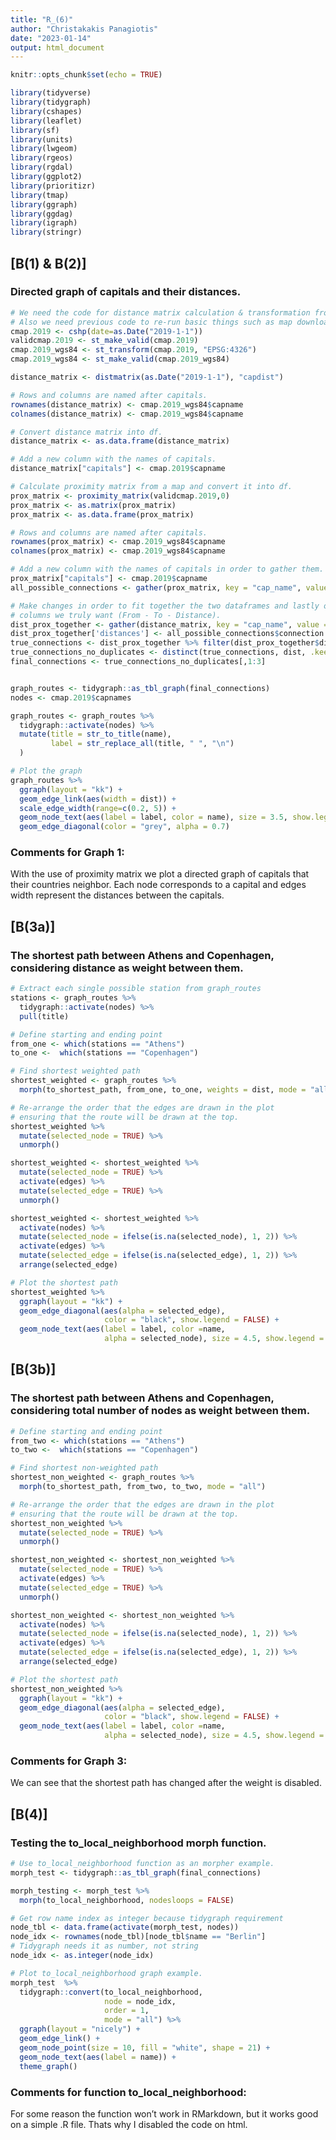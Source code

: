 ---
title: "R_(6)"
author: "Christakakis Panagiotis"
date: "2023-01-14"
output: html_document
---

```{r setup, include=FALSE}
knitr::opts_chunk$set(echo = TRUE)
```

```{r load-packages, include=FALSE}
library(tidyverse)
library(tidygraph)
library(cshapes)
library(leaflet)
library(sf)
library(units)
library(lwgeom)
library(rgeos)
library(rgdal)
library(ggplot2)
library(prioritizr)
library(tmap)
library(ggraph)
library(ggdag)
library(igraph)
library(stringr)
```

## [B(1) & B(2)]

### Directed graph of capitals and their distances.
```{r graph-1, include=FALSE}
# We need the code for distance matrix calculation & transformation from A5
# Also we need previous code to re-run basic things such as map download.
cmap.2019 <- cshp(date=as.Date("2019-1-1"))
validcmap.2019 <- st_make_valid(cmap.2019)
cmap.2019_wgs84 <- st_transform(cmap.2019, "EPSG:4326")
cmap.2019_wgs84 <- st_make_valid(cmap.2019_wgs84)

distance_matrix <- distmatrix(as.Date("2019-1-1"), "capdist")

# Rows and columns are named after capitals.
rownames(distance_matrix) <- cmap.2019_wgs84$capname
colnames(distance_matrix) <- cmap.2019_wgs84$capname

# Convert distance matrix into df.
distance_matrix <- as.data.frame(distance_matrix)

# Add a new column with the names of capitals.
distance_matrix["capitals"] <- cmap.2019$capname

# Calculate proximity matrix from a map and convert it into df.
prox_matrix <- proximity_matrix(validcmap.2019,0)
prox_matrix <- as.matrix(prox_matrix)
prox_matrix <- as.data.frame(prox_matrix)

# Rows and columns are named after capitals.
rownames(prox_matrix) <- cmap.2019_wgs84$capname
colnames(prox_matrix) <- cmap.2019_wgs84$capname

# Add a new column with the names of capitals in order to gather them.
prox_matrix["capitals"] <- cmap.2019$capname
all_possible_connections <- gather(prox_matrix, key = "cap_name", value = "connection", 1:174)

# Make changes in order to fit together the two dataframes and lastly obtain the three
# columns we truly want (From - To - Distance).
dist_prox_together <- gather(distance_matrix, key = "cap_name", value = "dist", 1:174)
dist_prox_together['distances'] <- all_possible_connections$connection
true_connections <- dist_prox_together %>% filter(dist_prox_together$distances == 1) %>% arrange(desc(dist))
true_connections_no_duplicates <- distinct(true_connections, dist, .keep_all = TRUE)
final_connections <- true_connections_no_duplicates[,1:3]


graph_routes <- tidygraph::as_tbl_graph(final_connections)
nodes <- cmap.2019$capnames

graph_routes <- graph_routes %>%
  tidygraph::activate(nodes) %>%
  mutate(title = str_to_title(name),
         label = str_replace_all(title, " ", "\n")
  )
```

```{r graph-1-2, fig.width=9, fig.height=9, echo=TRUE}
# Plot the graph
graph_routes %>%
  ggraph(layout = "kk") +
  geom_edge_link(aes(width = dist)) +
  scale_edge_width(range=c(0.2, 5)) +
  geom_node_text(aes(label = label, color = name), size = 3.5, show.legend = FALSE) +
  geom_edge_diagonal(color = "grey", alpha = 0.7)
```

### Comments for Graph 1: 
With the use of proximity matrix we plot a directed graph of capitals that their countries neighbor. Each node corresponds to a capital and edges width represent the distances between the capitals.

## [B(3a)]

### The shortest path between Athens and Copenhagen, considering distance as weight between them.
```{r graph-3a, include=FALSE}
# Extract each single possible station from graph_routes
stations <- graph_routes %>%
  tidygraph::activate(nodes) %>%
  pull(title)

# Define starting and ending point
from_one <- which(stations == "Athens")
to_one <-  which(stations == "Copenhagen")

# Find shortest weighted path
shortest_weighted <- graph_routes %>%
  morph(to_shortest_path, from_one, to_one, weights = dist, mode = "all")

# Re-arrange the order that the edges are drawn in the plot
# ensuring that the route will be drawn at the top.
shortest_weighted %>%
  mutate(selected_node = TRUE) %>%
  unmorph()

shortest_weighted <- shortest_weighted %>%
  mutate(selected_node = TRUE) %>%
  activate(edges) %>%
  mutate(selected_edge = TRUE) %>%
  unmorph() 

shortest_weighted <- shortest_weighted %>%
  activate(nodes) %>%
  mutate(selected_node = ifelse(is.na(selected_node), 1, 2)) %>%
  activate(edges) %>%
  mutate(selected_edge = ifelse(is.na(selected_edge), 1, 2)) %>%
  arrange(selected_edge)

```

```{r graph_plot-3a, fig.width=8, fig.height=8, echo=TRUE}
# Plot the shortest path
shortest_weighted %>%
  ggraph(layout = "kk") +
  geom_edge_diagonal(aes(alpha = selected_edge), 
                     color = "black", show.legend = FALSE) +
  geom_node_text(aes(label = label, color =name, 
                     alpha = selected_node), size = 4.5, show.legend = FALSE) 
```

## [B(3b)]

### The shortest path between Athens and Copenhagen, considering total number of nodes as weight between them.
```{r graph-3b, include=FALSE}
# Define starting and ending point
from_two <- which(stations == "Athens")
to_two <-  which(stations == "Copenhagen")

# Find shortest non-weighted path
shortest_non_weighted <- graph_routes %>%
  morph(to_shortest_path, from_two, to_two, mode = "all")

# Re-arrange the order that the edges are drawn in the plot
# ensuring that the route will be drawn at the top.
shortest_non_weighted %>%
  mutate(selected_node = TRUE) %>%
  unmorph()

shortest_non_weighted <- shortest_non_weighted %>%
  mutate(selected_node = TRUE) %>%
  activate(edges) %>%
  mutate(selected_edge = TRUE) %>%
  unmorph() 

shortest_non_weighted <- shortest_non_weighted %>%
  activate(nodes) %>%
  mutate(selected_node = ifelse(is.na(selected_node), 1, 2)) %>%
  activate(edges) %>%
  mutate(selected_edge = ifelse(is.na(selected_edge), 1, 2)) %>%
  arrange(selected_edge)

```

```{r graph_plot-3b, fig.width=8, fig.height=8, echo=TRUE}
# Plot the shortest path
shortest_non_weighted %>%
  ggraph(layout = "kk") +
  geom_edge_diagonal(aes(alpha = selected_edge), 
                     color = "black", show.legend = FALSE) +
  geom_node_text(aes(label = label, color =name,
                     alpha = selected_node), size = 4.5, show.legend = FALSE) 
```

### Comments for Graph 3: 
We can see that the shortest path has changed after the weight is disabled. 


## [B(4)]

### Testing the to_local_neighborhood morph function.
```{r graph-4, eval=FALSE, include=FALSE}
# Use to_local_neighborhood function as an morpher example.
morph_test <- tidygraph::as_tbl_graph(final_connections)

morph_testing <- morph_test %>%
  morph(to_local_neighborhood, nodesloops = FALSE)

# Get row name index as integer because tidygraph requirement
node_tbl <- data.frame(activate(morph_test, nodes))
node_idx <- rownames(node_tbl)[node_tbl$name == "Berlin"]
# Tidygraph needs it as number, not string
node_idx <- as.integer(node_idx)
```

```{r graph-plot-4, eval=FALSE, include=FALSE}
# Plot to_local_neighborhood graph example.
morph_test  %>%
  tidygraph::convert(to_local_neighborhood,
                     node = node_idx,
                     order = 1,
                     mode = "all") %>%
  ggraph(layout = "nicely") +
  geom_edge_link() +
  geom_node_point(size = 10, fill = "white", shape = 21) +
  geom_node_text(aes(label = name)) +
  theme_graph()
```

### Comments for function to_local_neighborhood: 
For some reason the function won't work in RMarkdown, but it works good on a simple .R file. Thats why I disabled the code on html. 
